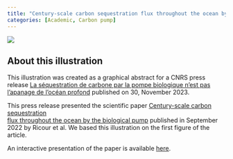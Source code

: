 ```yaml
---
title: "Century-scale carbon sequestration flux throughout the ocean by the biological pump"
categories: [Academic, Carbon pump]
---
```


![](illustration_press_release.jpg){.reduced-image-medium}

## About this illustration 

This illustration was created as a graphical abstract for a CNRS press release [La séquestration de carbone par la pompe biologique n'est pas l’apanage de l’océan profond](https://www.insu.cnrs.fr/fr/cnrsinfo/la-sequestration-de-carbone-par-la-pompe-biologique-nest-pas-lapanage-de-locean-profond){target="_blank"} published on 30, November 2023. 

This press release presented the scientific paper [Century-scale carbon sequestration  
flux throughout the ocean by the biological pump](https://www.nature.com/articles/s41561-023-01318-9){target="_blank"} published in September 2022 by Ricour et al. We based this illustration on the first figure of the article.

An interactive presentation of the paper is available [here](https://fricour.github.io/posts/converse/){target="_blank"}.
